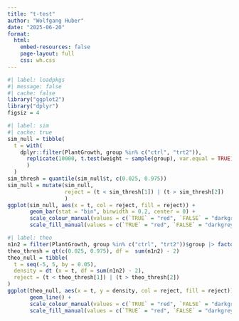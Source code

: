 ```yaml
---
title: "t-test"
author: "Wolfgang Huber"
date: "2025-06-20"
format:
  html:
    embed-resources: false
    page-layout: full
    css: wh.css
---
```


```r
#| label: loadpkgs
#| message: false
#| cache: false
library("ggplot2")
library("dplyr")
figsiz = 4
```
```r
#| label: sim
#| cache: true
sim_null = tibble(
  t = with(
    dplyr::filter(PlantGrowth, group %in% c("ctrl", "trt2")),
      replicate(10000, t.test(weight ~ sample(group), var.equal = TRUE)$statistic)
      )
  )
sim_thresh = quantile(sim_null$t, c(0.025, 0.975))
sim_null = mutate(sim_null, 
                  reject = (t < sim_thresh[1]) | (t > sim_thresh[2])
                  ) 
ggplot(sim_null, aes(x = t, col = reject, fill = reject)) +
       geom_bar(stat = "bin", binwidth = 0.2, center = 0) +
       scale_colour_manual(values = c(`TRUE` = "red", `FALSE` = "darkgrey")) +
       scale_fill_manual(values = c(`TRUE` = "red", `FALSE` = "darkgrey"))
```

```r
#| label: theo
n1n2 = filter(PlantGrowth, group %in% c("ctrl", "trt2"))$group |> factor() |> table()
theo_thresh = qt(c(0.025, 0.975), df =  sum(n1n2) - 2)
theo_null = tibble(
  t = seq(-5, 5, by = 0.05),
  density = dt (x = t, df = sum(n1n2) - 2),
  reject = (t < theo_thresh[1]) | (t > theo_thresh[2])
)
ggplot(theo_null, aes(x = t, y = density, col = reject, fill = reject)) +
       geom_line() +
       scale_colour_manual(values = c(`TRUE` = "red", `FALSE` = "darkgrey")) +
       scale_fill_manual(values = c(`TRUE` = "red", `FALSE` = "darkgrey"))
```
